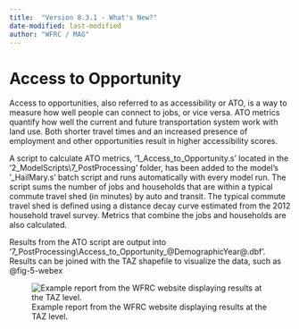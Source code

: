 ```yaml
---
title:  "Version 8.3.1 - What's New?"
date-modified: last-modified
author: "WFRC / MAG"
---
```


# Access to Opportunity

Access to opportunities, also referred to as accessibility or ATO, is a way to measure how well people can connect to jobs, or vice versa.  ATO metrics quantify how well the current and future transportation system work with land use.  Both shorter travel times and an increased presence of employment and other opportunities result in higher accessibility scores.  

A script to calculate ATO metrics, '1_Access_to_Opportunity.s' located in the '2_ModelScripts\\7_PostProcessing' folder, has been added to the model’s '_HailMary.s' batch script and runs automatically with every model run.  The script sums the number of jobs and households that are within a typical commute travel shed (in minutes) by auto and transit.  The typical commute travel shed is defined using a distance decay curve estimated from the 2012 household travel survey.  Metrics that combine the jobs and households are also calculated.  

Results from the ATO script are output into '7_PostProcessing\\Access_to_Opportunity_@DemographicYear@.dbf'.  Results can be joined with the TAZ shapefile to visualize the data, such as @fig-5-webex

![Example report from the WFRC website displaying results at the TAZ level.](_pictures/5-webex.png){#fig-5-webex}
